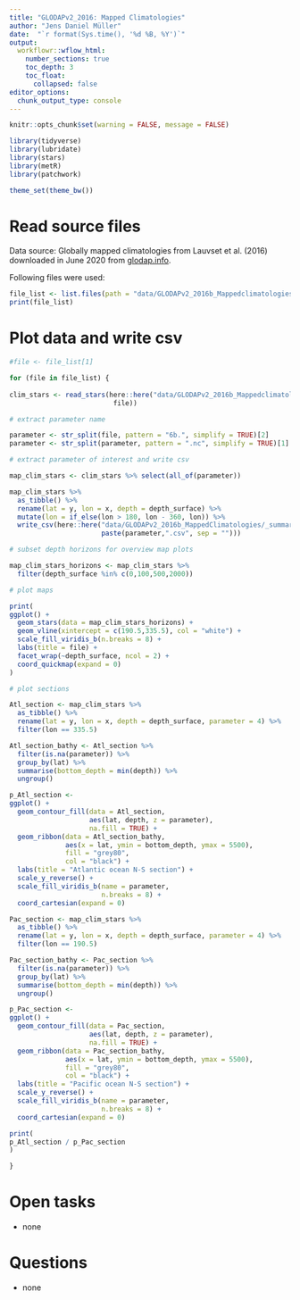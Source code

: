 ```yaml
---
title: "GLODAPv2_2016: Mapped Climatologies"
author: "Jens Daniel Müller"
date:  "`r format(Sys.time(), '%d %B, %Y')`"
output: 
  workflowr::wflow_html:
    number_sections: true
    toc_depth: 3
    toc_float:
      collapsed: false
editor_options:
  chunk_output_type: console
---
```


```r
knitr::opts_chunk$set(warning = FALSE, message = FALSE)
```

```r
library(tidyverse)
library(lubridate)
library(stars)
library(metR)
library(patchwork)
```


```r
theme_set(theme_bw())
```

# Read source files

Data source: Globally mapped climatologies from Lauvset et al. (2016) downloaded in June 2020 from [glodap.info](https://www.glodap.info/).

Following files were used: 

```r

file_list <- list.files(path = "data/GLODAPv2_2016b_Mappedclimatologies", pattern = "*.nc")
print(file_list)

```

# Plot data and write csv

```r

#file <- file_list[1]

for (file in file_list) {
 
clim_stars <- read_stars(here::here("data/GLODAPv2_2016b_Mappedclimatologies",
                          file))

# extract parameter name

parameter <- str_split(file, pattern = "6b.", simplify = TRUE)[2]
parameter <- str_split(parameter, pattern = ".nc", simplify = TRUE)[1]

# extract parameter of interest and write csv

map_clim_stars <- clim_stars %>% select(all_of(parameter))

map_clim_stars %>% 
  as_tibble() %>% 
  rename(lat = y, lon = x, depth = depth_surface) %>% 
  mutate(lon = if_else(lon > 180, lon - 360, lon)) %>% 
  write_csv(here::here("data/GLODAPv2_2016b_MappedClimatologies/_summarized_files",
                       paste(parameter,".csv", sep = "")))

# subset depth horizons for overview map plots

map_clim_stars_horizons <- map_clim_stars %>% 
  filter(depth_surface %in% c(0,100,500,2000))

# plot maps

print(
ggplot() +
  geom_stars(data = map_clim_stars_horizons) +
  geom_vline(xintercept = c(190.5,335.5), col = "white") +
  scale_fill_viridis_b(n.breaks = 8) +
  labs(title = file) +
  facet_wrap(~depth_surface, ncol = 2) +
  coord_quickmap(expand = 0)
)

# plot sections

Atl_section <- map_clim_stars %>% 
  as_tibble() %>% 
  rename(lat = y, lon = x, depth = depth_surface, parameter = 4) %>% 
  filter(lon == 335.5)

Atl_section_bathy <- Atl_section %>% 
  filter(is.na(parameter)) %>% 
  group_by(lat) %>% 
  summarise(bottom_depth = min(depth)) %>% 
  ungroup()

p_Atl_section <-
ggplot() +
  geom_contour_fill(data = Atl_section,
                    aes(lat, depth, z = parameter),
                    na.fill = TRUE) +
  geom_ribbon(data = Atl_section_bathy,
              aes(x = lat, ymin = bottom_depth, ymax = 5500),
              fill = "grey80",
              col = "black") +
  labs(title = "Atlantic ocean N-S section") +
  scale_y_reverse() +
  scale_fill_viridis_b(name = parameter,
                       n.breaks = 8) +
  coord_cartesian(expand = 0)

Pac_section <- map_clim_stars %>% 
  as_tibble() %>% 
  rename(lat = y, lon = x, depth = depth_surface, parameter = 4) %>% 
  filter(lon == 190.5)

Pac_section_bathy <- Pac_section %>% 
  filter(is.na(parameter)) %>% 
  group_by(lat) %>% 
  summarise(bottom_depth = min(depth)) %>% 
  ungroup()

p_Pac_section <-
ggplot() +
  geom_contour_fill(data = Pac_section,
                    aes(lat, depth, z = parameter),
                    na.fill = TRUE) +
  geom_ribbon(data = Pac_section_bathy,
              aes(x = lat, ymin = bottom_depth, ymax = 5500),
              fill = "grey80",
              col = "black") +
  labs(title = "Pacific ocean N-S section") +
  scale_y_reverse() +
  scale_fill_viridis_b(name = parameter,
                       n.breaks = 8) +
  coord_cartesian(expand = 0)

print(
p_Atl_section / p_Pac_section
)

}


```

# Open tasks

- none

# Questions

- none
